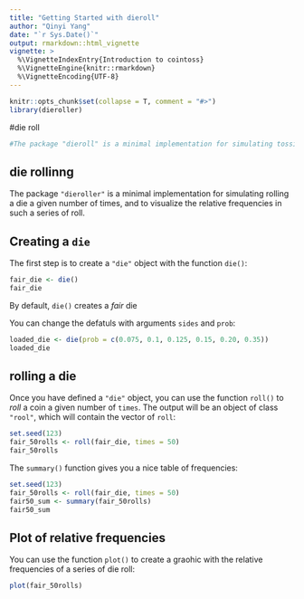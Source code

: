 ```yaml
---
title: "Getting Started with dieroll"
author: "Qinyi Yang"
date: "`r Sys.Date()`"
output: rmarkdown::html_vignette
vignette: >
  %\VignetteIndexEntry{Introduction to cointoss}
  %\VignetteEngine{knitr::rmarkdown}
  %\VignetteEncoding{UTF-8}
---
```


```r
knitr::opts_chunk$set(collapse = T, comment = "#>")
library(dieroller)
```

#die roll
```r
#The package "dieroll" is a minimal implementation for simulating tossing a die a given number of times, and to visualize the relative frequencies in such a series of rolls.
```

## die rollinng

The package `"dieroller"` is a minimal implementation for simulating rolling a die a given number of times, and to visualize the relative frequencies in such a series of roll.


## Creating a `die`

The first step is to create a `"die"` object with the function `die()`:

```r
fair_die <- die() 
fair_die
```

By default, `die()` creates a _fair_ die 

You can change the defatuls with arguments `sides` and `prob`:

```r
loaded_die <- die(prob = c(0.075, 0.1, 0.125, 0.15, 0.20, 0.35))
loaded_die
```


## rolling a die

Once you have defined a `"die"` object, you can use the function `roll()` to
_roll_ a coin a given number of `times`. The output will be an object of class `"rool"`, which will contain the vector of `roll`:

```r
set.seed(123)
fair_50rolls <- roll(fair_die, times = 50)
fair_50rolls
```

The `summary()` function gives you a nice table of frequencies:
```r
set.seed(123)
fair_50rolls <- roll(fair_die, times = 50) 
fair50_sum <- summary(fair_50rolls)
fair50_sum
```


## Plot of relative frequencies

You can use the function `plot()` to create a graohic with the relative 
frequencies of a series of die roll:

```r
plot(fair_50rolls)
```



